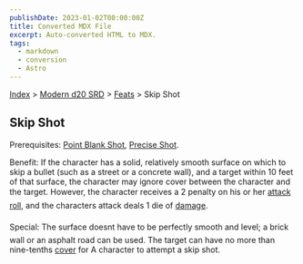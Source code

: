 ```yaml
---
publishDate: 2023-01-02T00:00:00Z
title: Converted MDX File
excerpt: Auto-converted HTML to MDX.
tags:
  - markdown
  - conversion
  - Astro
---
```






[Index](-index) > [Modern d20 SRD](modern-d20-srd-index) > [Feats](modern-d20-srd-feats-index) > Skip Shot




## Skip Shot


Prerequisites: [Point
  Blank Shot](modern-d20-srd-feats-point-blank-shot), [Precise Shot](modern-d20-srd-feats-precise-shot).


Benefit: If the character has a solid, relatively smooth surface on which to skip a bullet (such as a street or a concrete wall), and a target within 10 feet of that surface, the character may ignore cover between the character and the target. However, the character receives a 2 penalty on his or her [attack
  roll](modern-d20-srd-combat-attack-roll), and the characters attack deals 1 die of [damage](modern-d20-srd-combat-damage).


Special: The surface doesnt have to be perfectly smooth and level; a brick wall or an asphalt road can be used. The target can have no more than nine-tenths [cover](modern-d20-srd-combat-cover) for A character to attempt a skip shot.



